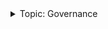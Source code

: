 <details><summary>Topic: Governance</summary>

This section is part of a series on the topic of *Governance*.

Docs:

- [Introduction to governance](concepts/vega-protocol.md#governance)
- [Tutorials: Governance proposals](tutorials/proposals/index.md)

Tools:

- [Vote and propose on token dApp ↗](https://token.vega.xyz/governance)

</details>